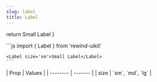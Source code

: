 ```yaml
---
slug: label
title: Label
---
```



  return <Label size='sm'>Small Label</Label>
}

<div className="flex flex-col gap-8 justify-center items-center">
  <DocsTemplate preview={LabelPreview()}>
    ```js
    import { Label } from 'rewind-uikit'

    <Label size='sm'>Small Label</Label>
    ```

  </DocsTemplate>
  <div>
    | Prop    | Values |
    | -------- | ------- |
    | size     | `sm`, `md`, `lg` |
  
  </div>
</div>
